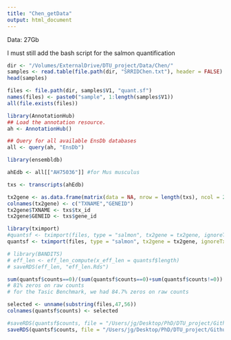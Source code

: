 ```yaml
---
title: "Chen_getData"
output: html_document
---
```


Data: 27Gb

I must still add the bash script for the salmon quantification

```r
dir <- "/Volumes/ExternalDrive/DTU_project/Data/Chen/"
samples <- read.table(file.path(dir, "SRRIDChen.txt"), header = FALSE)
head(samples)
```

```r
files <- file.path(dir, samples$V1, "quant.sf")
names(files) <- paste0("sample", 1:length(samples$V1))
all(file.exists(files))
```

```r
library(AnnotationHub)
## Load the annotation resource.
ah <- AnnotationHub()

## Query for all available EnsDb databases
all <- query(ah, "EnsDb")

library(ensembldb)

ahEdb <- all[["AH75036"]] #for Mus musculus

txs <- transcripts(ahEdb)
```

```r
tx2gene <- as.data.frame(matrix(data = NA, nrow = length(txs), ncol = 2))
colnames(tx2gene) <- c("TXNAME","GENEID")
tx2gene$TXNAME <- txs$tx_id
tx2gene$GENEID <- txs$gene_id
```

```r
library(tximport)
#quantsf <- tximport(files, type = "salmon", tx2gene = tx2gene, ignoreTxVersion = TRUE, txOut = TRUE, countsFromAbundance = "no")
quantsf <- tximport(files, type = "salmon", tx2gene = tx2gene, ignoreTxVersion = TRUE, txOut = TRUE, countsFromAbundance = "scaledTPM")

# library(BANDITS)
# eff_len <- eff_len_compute(x_eff_len = quantsf$length)
# saveRDS(eff_len, "eff_len.Rds")
```

```r
sum(quantsf$counts==0)/(sum(quantsf$counts==0)+sum(quantsf$counts!=0))
# 81% zeros on raw counts
# for the Tasic Benchmark, we had 84.7% zeros on raw counts
```

```r
selected <- unname(substring(files,47,56))
colnames(quantsf$counts) <- selected
```

```r
#saveRDS(quantsf$counts, file = "/Users/jg/Desktop/PhD/DTU_project/Github/dtuPaper/Data/Chen_data/Chen_counts.Rds")
saveRDS(quantsf$counts, file = "/Users/jg/Desktop/PhD/DTU_project/Github/dtuPaper//Data/Chen_data/quantsf_scaledTPM.Rds")
```




